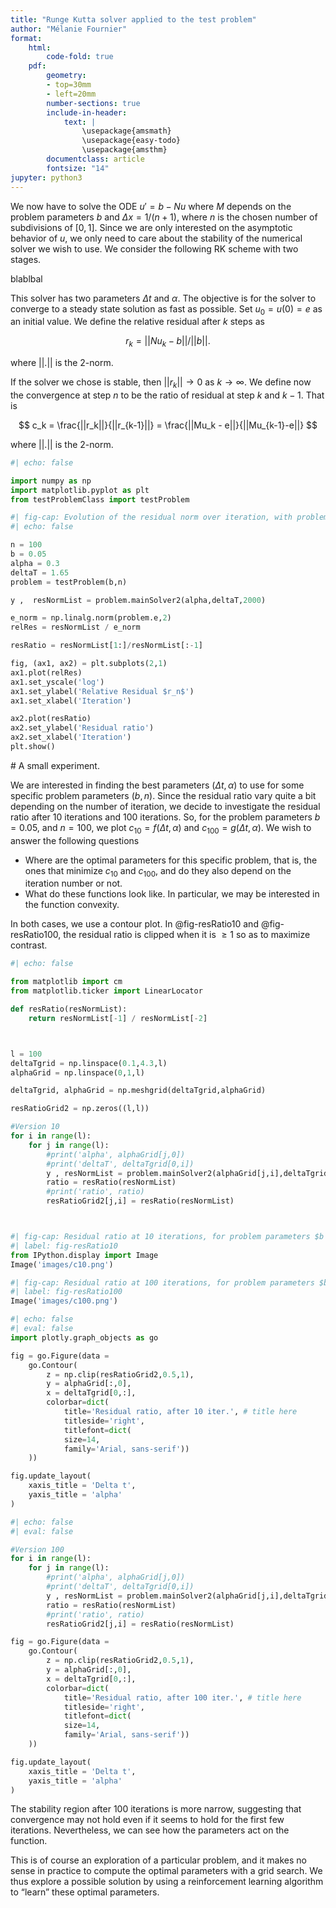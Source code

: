 ```yaml
---
title: "Runge Kutta solver applied to the test problem"
author: "Mélanie Fournier"
format: 
    html:
        code-fold: true
    pdf:
        geometry: 
        - top=30mm
        - left=20mm
        number-sections: true
        include-in-header: 
            text: |
                \usepackage{amsmath}
                \usepackage{easy-todo}
                \usepackage{amsthm}
        documentclass: article
        fontsize: "14"
jupyter: python3
---
```



We now have to solve the ODE $u' = b - Nu$ where $M$ depends on the problem parameters $b$ and $\Delta x = 1 / (n+1)$, where $n$ is the chosen number of subdivisions of $[0,1]$. Since we are only interested on the asymptotic behavior of $u$, we only need to care about the stability of the numerical solver we wish to use. We consider the following RK scheme with two stages.


blablbal


This solver has two parameters $\Delta t$ and $\alpha$. The objective is for the solver to converge to a steady state solution as fast as possible. Set $u_0 = u(0) = e$ as an initial value. We define the relative residual after $k$ steps as 

$$
r_k = ||Nu_k - b||/ ||b||.
$$

where $||.||$ is the 2-norm.

If the solver we chose is stable, then $||r_k|| \to 0$ as $k \to \infty$. We define now the convergence at step $n$ to be the ratio of residual at step $k$ and $k-1$. That is 

$$
c_k = \frac{||r_k||}{||r_{k-1}||} = \frac{||Mu_k - e||}{||Mu_{k-1}-e||}
$$

where $||.||$ is the 2-norm. 


```python
#| echo: false

import numpy as np
import matplotlib.pyplot as plt
from testProblemClass import testProblem
```



```python
#| fig-cap: Evolution of the residual norm over iteration, with problem parameters $n = 100$ and $b = 0.05$, and RK parameters $\Delta t = 1.6$ and $\alpha = 0.3$. 
#| echo: false

n = 100
b = 0.05
alpha = 0.3
deltaT = 1.65
problem = testProblem(b,n)

y ,  resNormList = problem.mainSolver2(alpha,deltaT,2000)

e_norm = np.linalg.norm(problem.e,2)
relRes = resNormList / e_norm

resRatio = resNormList[1:]/resNormList[:-1]

fig, (ax1, ax2) = plt.subplots(2,1)
ax1.plot(relRes)
ax1.set_yscale('log')
ax1.set_ylabel('Relative Residual $r_n$')
ax1.set_xlabel('Iteration')

ax2.plot(resRatio)
ax2.set_ylabel('Residual ratio')
ax2.set_xlabel('Iteration')
plt.show()
```


 # A small experiment.

We are interested in finding the best parameters $(\Delta t, \alpha)$ to use for some specific problem parameters $(b, n)$. Since the residual ratio vary quite a bit depending on the number of iteration, we decide to investigate the residual ratio after 10 iterations and 100 iterations. So, for the problem parameters $b = 0.05$, and $n = 100$, we plot $c_{10 }= f(\Delta t, \alpha)$ and $c_{100} = g(\Delta t, \alpha)$. We wish to answer the following questions

- Where are the optimal parameters for this specific problem, that is, the ones that minimize $c_{10}$ and $c_{100}$, and do they also depend on the iteration number or not. 
- What do these functions look like. In particular, we may be interested in the function convexity.


In both cases, we use a contour plot. In @fig-resRatio10 and @fig-resRatio100, the residual ratio is clipped when it is $\geq 1$ so as to maximize contrast.

```python
#| echo: false

from matplotlib import cm
from matplotlib.ticker import LinearLocator

def resRatio(resNormList):
    return resNormList[-1] / resNormList[-2]



l = 100
deltaTgrid = np.linspace(0.1,4.3,l)
alphaGrid = np.linspace(0,1,l)

deltaTgrid, alphaGrid = np.meshgrid(deltaTgrid,alphaGrid)

resRatioGrid2 = np.zeros((l,l))

#Version 10
for i in range(l):
    for j in range(l):
        #print('alpha', alphaGrid[j,0])
        #print('deltaT', deltaTgrid[0,i])
        y , resNormList = problem.mainSolver2(alphaGrid[j,i],deltaTgrid[j,i],10)
        ratio = resRatio(resNormList)
        #print('ratio', ratio)
        resRatioGrid2[j,i] = resRatio(resNormList)




```


```python
#| fig-cap: Residual ratio at 10 iterations, for problem parameters $b = 0.05$ and $n = 100$, and with varying solver parameters $\alpha$ and $\Delta t$
#| label: fig-resRatio10
from IPython.display import Image
Image('images/c10.png')

```

```python
#| fig-cap: Residual ratio at 100 iterations, for problem parameters $b = 0.05$ and $n = 100$, and with varying solver parameters $\alpha$ and $\Delta t$
#| label: fig-resRatio100
Image('images/c100.png')
```
```python
#| echo: false
#| eval: false
import plotly.graph_objects as go

fig = go.Figure(data = 
    go.Contour(
        z = np.clip(resRatioGrid2,0.5,1),
        y = alphaGrid[:,0],
        x = deltaTgrid[0,:],
        colorbar=dict(
            title='Residual ratio, after 10 iter.', # title here
            titleside='right',
            titlefont=dict(
            size=14,
            family='Arial, sans-serif'))
    ))

fig.update_layout(
    xaxis_title = 'Delta t',
    yaxis_title = 'alpha'
)

```


```python

#| echo: false
#| eval: false

#Version 100
for i in range(l):
    for j in range(l):
        #print('alpha', alphaGrid[j,0])
        #print('deltaT', deltaTgrid[0,i])
        y , resNormList = problem.mainSolver2(alphaGrid[j,i],deltaTgrid[j,i],100)
        ratio = resRatio(resNormList)
        #print('ratio', ratio)
        resRatioGrid2[j,i] = resRatio(resNormList)

fig = go.Figure(data = 
    go.Contour(
        z = np.clip(resRatioGrid2,0.5,1),
        y = alphaGrid[:,0],
        x = deltaTgrid[0,:],
        colorbar=dict(
            title='Residual ratio, after 100 iter.', # title here
            titleside='right',
            titlefont=dict(
            size=14,
            family='Arial, sans-serif'))
    ))

fig.update_layout(
    xaxis_title = 'Delta t',
    yaxis_title = 'alpha'
)

```

The stability region after 100 iterations is more narrow, suggesting that convergence may not hold even if it seems to hold for the first few iterations. Nevertheless, we can see how the parameters act on the function. 

This is of course an exploration of a particular problem, and it makes no sense in practice to compute the optimal parameters with a grid search. We thus explore a possible solution by using a reinforcement learning algorithm to "learn" these optimal parameters. 

